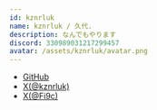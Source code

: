 ```yaml
---
id: kznrluk
name: kznrluk / 久代.
description: なんでもやります
discord: 330989031217299457
avatar: /assets/kznrluk/avatar.png
---
```


- [GitHub](https://github.com/kznrluk)
- [X(@kznrluk)](https://twitter.com/kznrluk)
- [X(@Fi9c)](https://twitter.com/Fi9c)

